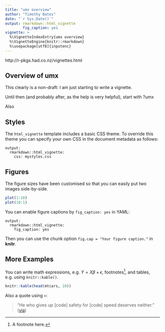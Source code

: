 ```yaml
---
title: "umx overview"
author: "Timothy Bates"
date: "`r Sys.Date()`"
output: rmarkdown::html_vignette
        fig_caption: yes
vignette: >
  %\VignetteIndexEntry{umx overview}
  %\VignetteEngine{knitr::rmarkdown}
  %\usepackage[utf8]{inputenc}
---
```


http://r-pkgs.had.co.nz/vignettes.html


## Overview of umx 

This clearly is a non-draft: I am just starting to write a vignette.

Until then (and probably after, as the help is very helpful), start with ?umx

Also


## Styles

The `html_vignette` template includes a basic CSS theme. To override this theme you can specify your own CSS in the document metadata as follows:

    output: 
      rmarkdown::html_vignette:
        css: mystyles.css

## Figures

The figure sizes have been customised so that you can easily put two images side-by-side. 

```r
plot(1:10)
plot(10:1)
```

You can enable figure captions by `fig_caption: yes` in YAML:

    output:
      rmarkdown::html_vignette:
        fig_caption: yes

Then you can use the chunk option `fig.cap = "Your figure caption."` in **knitr**.

## More Examples

You can write math expressions, e.g. $Y = X\beta + \epsilon$, footnotes^[A footnote here.], and tables, e.g. using `knitr::kable()`.

```r
knitr::kable(head(mtcars, 10))
```

Also a quote using `>`:

> "He who gives up [code] safety for [code] speed deserves neither."
([via](https://twitter.com/hadleywickham/status/504368538874703872))
